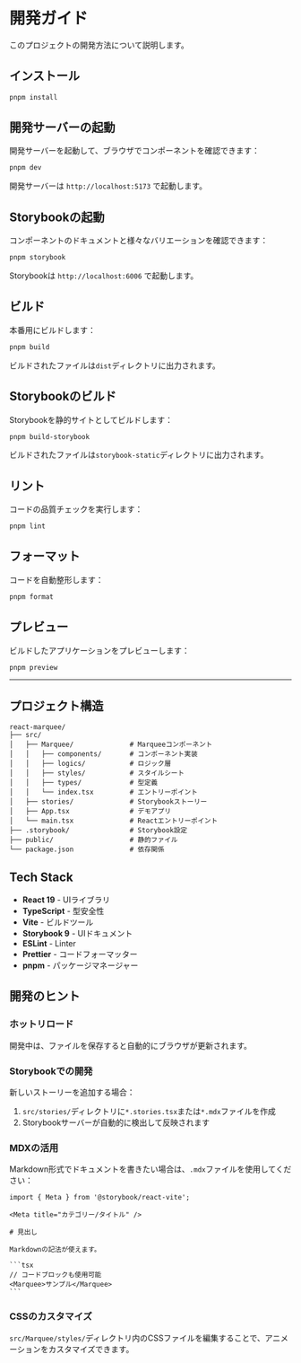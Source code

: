 
<Meta title="はじめに/開発ガイド" />

# 開発ガイド

このプロジェクトの開発方法について説明します。

## インストール

```bash
pnpm install
```

## 開発サーバーの起動

開発サーバーを起動して、ブラウザでコンポーネントを確認できます：

```bash
pnpm dev
```

開発サーバーは `http://localhost:5173` で起動します。

## Storybookの起動

コンポーネントのドキュメントと様々なバリエーションを確認できます：

```bash
pnpm storybook
```

Storybookは `http://localhost:6006` で起動します。

## ビルド

本番用にビルドします：

```bash
pnpm build
```

ビルドされたファイルは`dist`ディレクトリに出力されます。

## Storybookのビルド

Storybookを静的サイトとしてビルドします：

```bash
pnpm build-storybook
```

ビルドされたファイルは`storybook-static`ディレクトリに出力されます。

## リント

コードの品質チェックを実行します：

```bash
pnpm lint
```

## フォーマット

コードを自動整形します：

```bash
pnpm format
```

## プレビュー

ビルドしたアプリケーションをプレビューします：

```bash
pnpm preview
```

---

## プロジェクト構造

```
react-marquee/
├── src/
│   ├── Marquee/              # Marqueeコンポーネント
│   │   ├── components/       # コンポーネント実装
│   │   ├── logics/           # ロジック層
│   │   ├── styles/           # スタイルシート
│   │   ├── types/            # 型定義
│   │   └── index.tsx         # エントリーポイント
│   ├── stories/              # Storybookストーリー
│   ├── App.tsx               # デモアプリ
│   └── main.tsx              # Reactエントリーポイント
├── .storybook/               # Storybook設定
├── public/                   # 静的ファイル
└── package.json              # 依存関係
```

## Tech Stack

- **React 19** - UIライブラリ
- **TypeScript** - 型安全性
- **Vite** - ビルドツール
- **Storybook 9** - UIドキュメント
- **ESLint** - Linter
- **Prettier** - コードフォーマッター
- **pnpm** - パッケージマネージャー

## 開発のヒント

### ホットリロード

開発中は、ファイルを保存すると自動的にブラウザが更新されます。

### Storybookでの開発

新しいストーリーを追加する場合：

1. `src/stories/`ディレクトリに`*.stories.tsx`または`*.mdx`ファイルを作成
2. Storybookサーバーが自動的に検出して反映されます

### MDXの活用

Markdown形式でドキュメントを書きたい場合は、`.mdx`ファイルを使用してください：

````mdx
import { Meta } from '@storybook/react-vite';

<Meta title="カテゴリー/タイトル" />

# 見出し

Markdownの記法が使えます。

```tsx
// コードブロックも使用可能
<Marquee>サンプル</Marquee>
```
````

### CSSのカスタマイズ

`src/Marquee/styles/`ディレクトリ内のCSSファイルを編集することで、アニメーションをカスタマイズできます。
